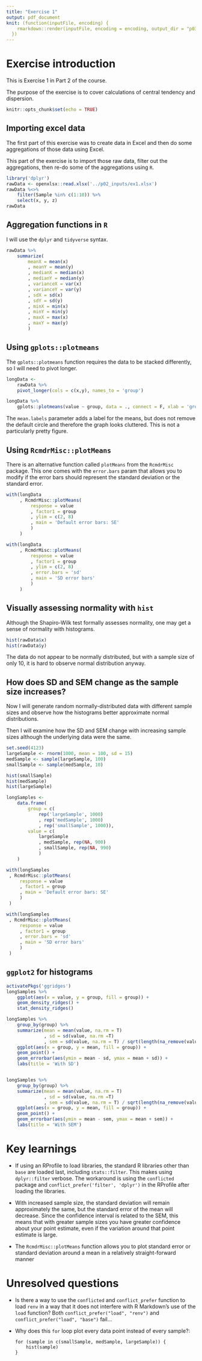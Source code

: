 ```yaml
---
title: "Exercise 1"
output: pdf_document
knit: (function(inputFile, encoding) {
    rmarkdown::render(inputFile, encoding = encoding, output_dir = "p03_outputs")
  })
---
```


# Exercise introduction

This is Exercise 1 in Part 2 of the course.

The purpose of the exercise is to cover calculations of central tendency and dispersion.

```r
knitr::opts_chunk$set(echo = TRUE)
```

## Importing excel data

The first part of this exercise was to create data in Excel and then do some aggregations of those data using Excel.

This part of the exercise is to import those raw data, filter out the aggregations, then re-do some of the aggregations using `R`.

```r
library('dplyr')
rawData <- openxlsx::read.xlsx('../p02_inputs/ex1.xlsx')
rawData %<>%
    filter(Sample %in% c(1:10)) %>% 
    select(x, y, z)
rawData
```

## Aggregation functions in `R`

I will use the `dplyr` and `tidyverse` syntax.

```r

rawData %>% 
    summarize(
        meanX = mean(x)
        , meanY = mean(y)
        , medianX = median(x)
        , medianY = median(y)
        , varianceX = var(x)
        , varianceY = var(y)
        , sdX = sd(x)
        , sdY = sd(y)
        , minX = min(x)
        , minY = min(y)
        , maxX = max(x)
        , maxY = max(y)
        )
```

## Using `gplots::plotmeans`

The `gplots::plotmeans` function requires the data to be stacked differently, so I will need to pivot longer.

```r
longData <-
    rawData %>% 
    pivot_longer(cols = c(x,y), names_to = 'group')

longData %>% 
    gplots::plotmeans(value ~ group, data = ., connect = F, xlab = 'group', ylab = 'value', ci.label = TRUE, digits = 1, ylim = c(2, 8))
```

The `mean.labels` parameter adds a label for the means, but does not remove the default circle and therefore the graph looks cluttered. This is not a particularly pretty figure.

## Using `RcmdrMisc::plotMeans`

There is an alternative function called `plotMeans` from the `RcmdrMisc` package. This one comes with the `error.bars` param that allows you to modify if the error bars should represent the standard deviation or the standard error.

```r

with(longData
     , RcmdrMisc::plotMeans(
         response = value
         , factor1 = group
         , ylim = c(2, 8)
         , main = 'Default error bars: SE'
         )
     )

with(longData
     , RcmdrMisc::plotMeans(
         response = value
         , factor1 = group
         , ylim = c(2, 8)
         , error.bars = 'sd'
         , main = 'SD error bars'
         )
     )
```

## Visually assessing normality with `hist`

Although the Shapiro-Wilk test formally assesses normality, one may get a sense of normality with histograms.

```r
hist(rawData$x)
hist(rawData$y)
```

The data do not appear to be normally distributed, but with a sample size of only 10, it is hard to observe normal distribution anyway.

## How does SD and SEM change as the sample size increases?

Now I will generate random normally-distributed data with different sample sizes and observe how the histograms better approximate normal distributions.

Then I will examine how the SD and SEM change with increasing sample sizes although the underlying data were the same.

```r
set.seed(4123)
largeSample <- rnorm(1000, mean = 100, sd = 15)
medSample <- sample(largeSample, 100)
smallSample <- sample(medSample, 10)

hist(smallSample)
hist(medSample)
hist(largeSample)

longSamples <-
    data.frame(
        group = c(
            rep('largeSample', 1000)
            , rep('medSample', 1000)
            , rep('smallSample', 1000)),
        value = c(
            largeSample
            , medSample, rep(NA, 900)
            , smallSample, rep(NA, 990)
            )
    )

with(longSamples
 , RcmdrMisc::plotMeans(
     response = value
     , factor1 = group
     , main = 'Default error bars: SE'
     )
 )

with(longSamples
 , RcmdrMisc::plotMeans(
     response = value
     , factor1 = group
     , error.bars = 'sd'
     , main = 'SD error bars'
     )
 )   
```

## `ggplot2` for histograms

```r
activatePkgs('ggridges')
longSamples %>% 
    ggplot(aes(x = value, y = group, fill = group)) +
    geom_density_ridges() +
    stat_density_ridges()

longSamples %>% 
    group_by(group) %>% 
    summarize(mean = mean(value, na.rm = T)
              , sd = sd(value, na.rm =T)
              , sem = sd(value, na.rm = T) / sqrt(length(na_remove(value)))) %>% 
    ggplot(aes(x = group, y = mean, fill = group)) +
    geom_point() +
    geom_errorbar(aes(ymin = mean - sd, ymax = mean + sd)) +
    labs(title = 'With SD')


longSamples %>% 
    group_by(group) %>% 
    summarize(mean = mean(value, na.rm = T)
              , sd = sd(value, na.rm =T)
              , sem = sd(value, na.rm = T) / sqrt(length(na_remove(value)))) %>% 
    ggplot(aes(x = group, y = mean, fill = group)) +
    geom_point() +
    geom_errorbar(aes(ymin = mean - sem, ymax = mean + sem)) +
    labs(title = 'With SEM')
```

# Key learnings

-   If using an RProfile to load libraries, the standard R libraries other than `base` are loaded last, including `stats::filter`. This makes using `dplyr::filter` verbose. The workaround is using the `conflicted` package and `conflict_prefer('filter', 'dplyr')` in the RProfile after loading the libraries.

-   With increased sample size, the standard deviation will remain approximately the same, but the standard error of the mean will decrease. Since the confidence interval is related to the SEM, this means that with greater sample sizes you have greater confidence about your point estimate, even if the variation around that point estimate is large.

-   The `RcmdrMisc::plotMeans` function allows you to plot standard error or standard deviation around a mean in a relatively straight-forward manner

# Unresolved questions

-   Is there a way to use the `conflicted` and `conflict_prefer` function to load `renv` in a way that it does not interfere with R Markdown's use of the `load` function? Both `conflict_prefer("load", "renv")` and `conflict_prefer("load", "base")` fail...

-   Why does this `for` loop plot every data point instead of every sample?:

        for (sample in c(smallSample, medSample, largeSample)) {
            hist(sample)    
        }
